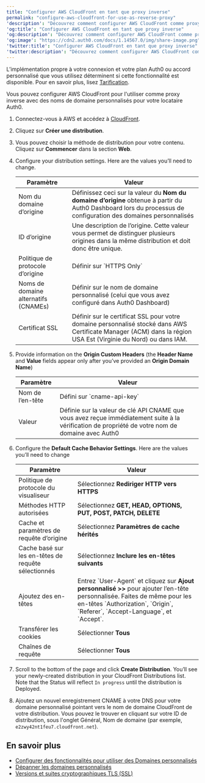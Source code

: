 ---
title: "Configurer AWS CloudFront en tant que proxy inverse"
permalink: "configure-aws-cloudfront-for-use-as-reverse-proxy"
'description': "Découvrez comment configurer AWS CloudFront comme proxy de domaine personnalisé pour Auth0"
'og:title': "Configurer AWS CloudFront en tant que proxy inverse"
'og:description': "Découvrez comment configurer AWS CloudFront comme proxy de domaine personnalisé pour Auth0"
'og:image': "https://cdn2.auth0.com/docs/1.14567.0/img/share-image.png"
'twitter:title': "Configurer AWS CloudFront en tant que proxy inverse"
'twitter:description': "Découvrez comment configurer AWS CloudFront comme proxy de domaine personnalisé pour Auth0"
---

<Card title="La disponibilité varie selon le plan Auth0">

L’implémentation propre à votre connexion et votre plan Auth0 ou accord personnalisé que vous utilisez déterminent si cette fonctionnalité est disponible. Pour en savoir plus, lisez [Tarification](https://auth0.com/pricing).

</Card>

Vous pouvez configurer AWS CloudFront pour l'utiliser comme proxy inverse avec des noms de domaine personnalisés pour votre locataire Auth0.

1. Connectez-vous à AWS et accédez à [CloudFront](https://console.aws.amazon.com/cloudfront).
2. Cliquez sur **Créer une distribution**.
3. Vous pouvez choisir la méthode de distribution pour votre contenu. Cliquez sur **Commencer** dans la section **Web**.
4. Configure your distribution settings. Here are the values you’ll need to change.

   <table class="table"><thead>
   <tr>
   <th>Paramètre</th>
   <th>Valeur</th>
   </tr>
   </thead>
   <tbody>
   <tr>
   <td>Nom du domaine d’origine</td>
   <td>Définissez ceci sur la valeur du <strong>Nom du domaine d’origine</strong> obtenue à partir du Auth0 Dashboard lors du processus de configuration des domaines personnalisés</td>
   </tr>
   <tr>
   <td>ID d’origine</td>
   <td>Une description de l’origine. Cette valeur vous permet de distinguer plusieurs origines dans la même distribution et doit donc être unique.</td>
   </tr>
   <tr>
   <td>Politique de protocole d’origine</td>
   <td>Définir sur `HTTPS Only`</td>
   </tr>
   <tr>
   <td>Noms de domaine alternatifs (CNAMEs)</td>
   <td>Définir sur le nom de domaine personnalisé (celui que vous avez configuré dans Auth0 Dashboard)</td>
   </tr>
   <tr>
   <td>Certificat SSL</td>
   <td>Définir sur le certificat SSL pour votre domaine personnalisé stocké dans AWS Certificate Manager (ACM) dans la région USA Est (Virginie du Nord) ou dans IAM.</td>
   </tr>
   </tbody>
   </table>
5. Provide information on the **Origin Custom Headers** (the **Header Name** and **Value** fields appear only after you’ve provided an **Origin Domain Name**)

   <table class="table"><thead>
   <tr>
   <th>Paramètre</th>
   <th>Valeur</th>
   </tr>
   </thead>
   <tbody>
   <tr>
   <td>Nom de l’en-tête</td>
   <td>Défini sur `cname-api-key`</td>
   </tr>
   <tr>
   <td>Valeur</td>
   <td>Définie sur la valeur de clé API CNAME que vous avez reçue immédiatement suite à la vérification de propriété de votre nom de domaine avec Auth0</td>
   </tr>
   </tbody>
   </table>
6. Configure the **Default Cache Behavior Settings**. Here are the values you’ll need to change

   <table class="table"><thead>
   <tr>
   <th>Paramètre</th>
   <th>Valeur</th>
   </tr>
   </thead>
   <tbody>
   <tr>
   <td>Politique de protocole du visualiseur</td>
   <td>Sélectionnez <strong>Rediriger HTTP vers HTTPS</strong></td>
   </tr>
   <tr>
   <td>Méthodes HTTP autorisées</td>
   <td>Sélectionnez <strong>GET, HEAD, OPTIONS, PUT, POST, PATCH, DELETE</strong></td>
   </tr>
   <tr>
   <td>Cache et paramètres de requête d’origine</td>
   <td>Sélectionnez <strong>Paramètres de cache hérités</strong></td>
   </tr>
   <tr>
   <td>Cache basé sur les en-têtes de requête sélectionnés</td>
   <td>Sélectionnez <strong>Inclure les en-têtes suivants</strong></td>
   </tr>
   <tr>
   <td>Ajoutez des en-têtes</td>
   <td>Entrez `User-Agent` et cliquez sur <strong>Ajout personnalisé &gt;&gt;</strong> pour ajouter l’en-tête personnalisée. Faites de même pour les en-têtes `Authorization`, `Origin`, `Referer`, `Accept-Language`, et `Accept`.</td>
   </tr>
   <tr>
   <td>Transférer les cookies</td>
   <td>Sélectionner <strong>Tous</strong></td>
   </tr>
   <tr>
   <td>Chaînes de requête</td>
   <td>Sélectionner <strong>Tous</strong></td>
   </tr>
   </tbody>
   </table>
7. Scroll to the bottom of the page and click **Create Distribution**.
   You’ll see your newly-created distribution in your CloudFront Distributions list. Note that the Status will reflect `In progress` until the distribution is Deployed.
8. Ajoutez un nouvel enregistrement CNAME à votre DNS pour votre domaine personnalisé pointant vers le nom de domaine CloudFront de votre distribution. Vous pouvez le trouver en cliquant sur votre ID de distribution, sous l'onglet Général, Nom de domaine (par exemple, `e2zwy42nt1feu7.cloudfront.net`).

## En savoir plus

* [Configurer des fonctionnalités pour utiliser des Domaines personnalisés](/docs/fr-ca/customize/custom-domains/configure-features-to-use-custom-domains)
* [Dépanner les domaines personnalisés](/docs/fr-ca/troubleshoot/integration-extensibility-issues/troubleshoot-custom-domains)
* [Versions et suites cryptographiques TLS (SSL)](/docs/fr-ca/customize/custom-domains/self-managed-certificates/tls-ssl)